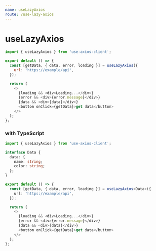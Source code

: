 ```yaml
---
name: useLazyAxios
route: /use-lazy-axios
---
```


# useLazyAxios

```js
import { useLazyAxios } from 'use-axios-client';

export default () => {
  const [getData, { data, error, loading }] = useLazyAxios({
    url: 'https://example/api',
  });

  return (
    <>
      {loading && <div>Loading...</div>}
      {error && <div>{error.message}</div>}
      {data && <div>{data}</div>}
      <button onClick={getData}>get data</button>
    </>
  );
};
```

### with TypeScript

```ts
import { useLazyAxios } from 'use-axios-client';

interface Data {
  data: {
    name: string;
    color: string;
  };
}

export default () => {
  const [getData, { data, error, loading }] = useLazyAxios<Data>({
    url: 'https://example/api',
  });

  return (
    <>
      {loading && <div>Loading...</div>}
      {error && <div>{error.message}</div>}
      {data && <div>{data}</div>}
      <button onClick={getData}>get data</button>
    </>
  );
};
```
